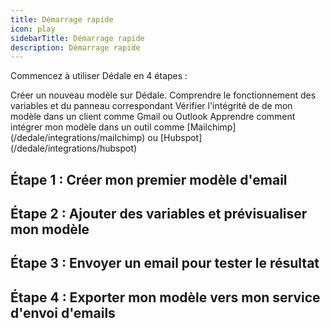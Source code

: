 ```yaml
---
title: Démarrage rapide
icon: play
sidebarTitle: Démarrage rapide
description: Démarrage rapide
---
```

Commencez à utiliser Dédale en 4 étapes :

<Steps>
  <Step title="Créer mon premier modèle d'email">
    Créer un nouveau modèle sur Dédale.
  </Step>
  <Step title="Ajouter des variables et prévisualiser mon modèle">
    Comprendre le fonctionnement des variables et du panneau correspondant
  </Step>
  <Step title="Envoyer un email pour tester le résultat">
    Vérifier l'intégrité de de mon modèle dans un client comme Gmail ou Outlook
  </Step>
  <Step title="Exporter mon modèle vers mon service d'envoi d'emails">
    Apprendre comment intégrer mon modèle dans un outil comme [Mailchimp](/dedale/integrations/mailchimp) ou [Hubspot](/dedale/integrations/hubspot)
  </Step>
</Steps>

## Étape 1 : Créer mon premier modèle d'email

## Étape 2 : Ajouter des variables et prévisualiser mon modèle

## Étape 3 : Envoyer un email pour tester le résultat

## Étape 4 : Exporter mon modèle vers mon service d'envoi d'emails
